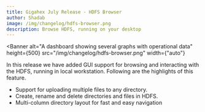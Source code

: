 ```yaml
---
title: Gigahex July Release - HDFS Browser
author: Shadab
image: /img/changelog/hdfs-browser.png
description: Browse HDFS, running on your desktop
---
```



<Banner
  alt="A dashboard showing several graphs with operational data"
  height={500}
  src="/img/changelog/hdfs-browser.png"
  width={"auto"}
>


</Banner>


In this release we have added GUI support for browsing and interacting with the
HDFS, running in local workstation. Following are the highlights of this
feature.

- Support for uploading multiple files to any directory.
- Create, rename and delete directories and files in HDFS.
- Multi-column directory layout for fast and easy navigation

<!--truncate-->
